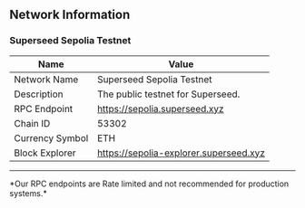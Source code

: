 
## Network Information

### Superseed Sepolia Testnet

| Name            | Value                                  |
| --------------- | ---------------------------------------|
| Network Name    | Superseed Sepolia Testnet              |
| Description     | The public testnet for Superseed.      |
| RPC Endpoint    | https://sepolia.superseed.xyz          |
| Chain ID        | 53302                                  |
| Currency Symbol | ETH                                    |
| Block Explorer  | https://sepolia-explorer.superseed.xyz |

---

<Callout emoji="⚠️" type="warning">
  *Our RPC endpoints are Rate limited and not recommended for production
  systems.*
</Callout>
